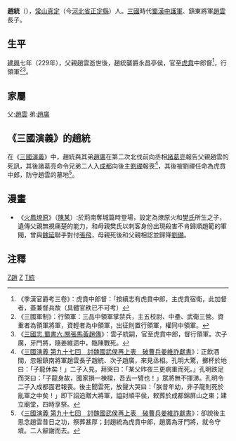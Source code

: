 '''趙統'''（{{bd|2世紀末？||260年|catIdx=Z赵}}），[[常山郡|常山]][[真定|真定]]（今[[河北省|河北省]][[正定縣|正定縣]]）人。[[三國|三國]]時代[[蜀漢|蜀漢]][[中護軍|中護軍]]、鎮東將軍[[趙雲|趙雲]]長子。

==生平==
[[建興_(蜀漢)|建興]]七年（229年），父親趙雲逝世後，趙統襲爵永昌亭侯，官至[[虎賁|虎賁]]中郎督<ref>《季漢官爵考三卷》：虎賁中郎督：「按續志有虎賁中郎，主虎賁宿衛，此加督者，蓋兼督兵故（具體官秩已不可考）</ref>，行領軍<ref>《三國軍制》：行領軍：三品中領軍掌禁兵，主五校尉、中壘、武衛三營。資重者為領軍將軍，資輕者為中領軍，出征則置行領軍，權同中領軍。</ref><ref>《[[S:三國志/卷36|三國志.蜀書六.關張馬黃趙傳]]》：雲子統嗣，官至虎賁中郎，督行領軍。次子廣，牙門將，隨姜維遝中，臨陳戰死。</ref>。
==家屬==
父:[[趙雲|趙雲]]
弟:[[趙廣|趙廣]]

==《三國演義》的趙統==
在《[[三國演義|三國演義]]》中，趙統與其弟[[趙廣|趙廣]]在第二次北伐前向丞相[[諸葛亮|諸葛亮]]報告父親趙雲的死訊，其後諸葛亮命令兄弟二人入[[成都|成都]]向後主[[劉禪|劉禪]]報喪<ref>《[[S:三國演義/第097回|三國演義 第九十七回　討魏國武侯再上表　破曹兵姜維詐獻書]]》：正飲酒間，忽報鎮南將軍趙雲長子趙統、次子趙廣，來見丞相。孔明大驚，擲杯於地曰：「子龍休矣！」二子入見，拜哭曰：「某父昨夜三更病重而死。」孔明跌足而哭曰：「子龍身故，國家損一棟樑，吾去一臂也！」眾將無不揮涕。孔明令二子入成都面君報喪。後主聞雲死，放聲大哭曰：「朕昔年幼，非子龍則死於亂軍之中矣！」即下詔追贈大將軍，謚封順平侯，敕葬於成都錦屏山之東；建立廟堂，四時享祭。</ref>，其後被劉禪任命為虎賁中郎，防守趙雲的墓地<ref>《[[S:三國演義/第097回|三國演義 第九十七回　討魏國武侯再上表　破曹兵姜維詐獻書]]》：卻說後主思念趙雲昔日之功，祭葬甚厚；封趙統為虎賁中郎，趙廣為牙門將，就令守墳。二人辭謝而去。</ref>。

==漫畫==
* 《[[火鳳燎原|火鳳燎原]]》（[[陳某|陳某]]）:於荊南奪城篇時登場，設定為燎原火和[[樊氏|樊氏]]所生之子，遺傳父親無視痛楚的能力，和母親樊氏以刺客身份出現殺害不肯歸順趙範的軍閥，曾與[[魏延|魏延]]聯手對付[[張飛|張飛]]，母親死後和父親相認並歸降[[劉備|劉備]]。

==注釋==
{{reflist|2}}
[[Category:蜀汉军事人物|Z趙]]
[[Category:正定人|Z]]
[[Category:趙姓|T統]]